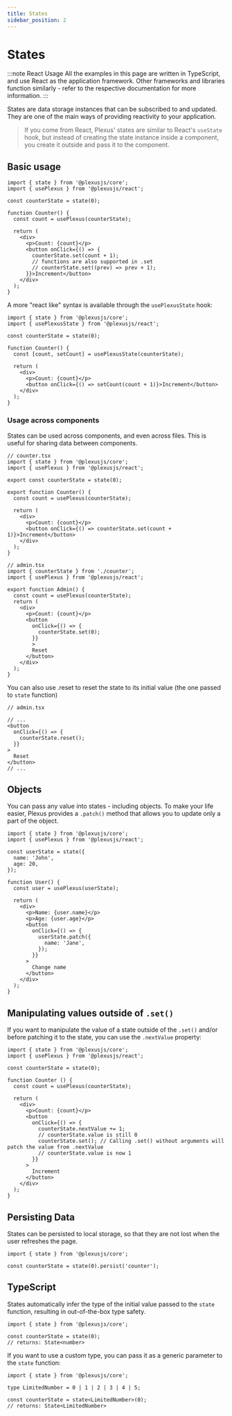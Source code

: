 ```yaml
---
title: States
sidebar_position: 2
---
```


# States

:::note React Usage
All the examples in this page are written in TypeScript, and use React as the application framework.
Other frameworks and libraries function similarly - refer to the respective documentation for more information.
:::

States are data storage instances that can be subscribed to and updated. They are one of the main ways of providing reactivity to your application.

> If you come from React, Plexus' states are similar to React's `useState` hook, but instead of creating the state instance inside a component, you create it outside and pass it to the component.

## Basic usage

```tsx
import { state } from '@plexusjs/core';
import { usePlexus } from '@plexusjs/react';

const counterState = state(0);

function Counter() {
  const count = usePlexus(counterState);

  return (
    <div>
      <p>Count: {count}</p>
      <button onClick={() => {
        counterState.set(count + 1);
        // functions are also supported in .set
        // counterState.set((prev) => prev + 1);
      }}>Increment</button>
    </div>
  );
}
```

A more "react like" syntax is available through the `usePlexusState` hook:

```tsx
import { state } from '@plexusjs/core';
import { usePlexusState } from '@plexusjs/react';

const counterState = state(0);

function Counter() {
  const [count, setCount] = usePlexusState(counterState);

  return (
    <div>
      <p>Count: {count}</p>
      <button onClick={() => setCount(count + 1)}>Increment</button>
    </div>
  );
}
```

### Usage across components

States can be used across components, and even across files. This is useful for sharing data between components.

```tsx
// counter.tsx
import { state } from '@plexusjs/core';
import { usePlexus } from '@plexusjs/react';

export const counterState = state(0);

export function Counter() {
  const count = usePlexus(counterState);

  return (
    <div>
      <p>Count: {count}</p>
      <button onClick={() => counterState.set(count + 1)}>Increment</button>
    </div>
  );
}
```

```tsx
// admin.tsx
import { counterState } from './counter';
import { usePlexus } from '@plexusjs/react';

export function Admin() {
  const count = usePlexus(counterState);
  return (
    <div>
      <p>Count: {count}</p>
      <button
        onClick={() => {
          counterState.set(0);
        }}
        >
        Reset
      </button>
    </div>
  );
}
```

You can also use .reset to reset the state to its initial value (the one passed to `state` function)

```tsx
// admin.tsx

// ...
<button
  onClick={() => {
    counterState.reset();
  }}
>
  Reset
</button>
// ...
```

## Objects

You can pass any value into states - including objects. To make your life easier, Plexus provides a `.patch()` method that allows you to update only a part of the object.

```tsx
import { state } from '@plexusjs/core';
import { usePlexus } from '@plexusjs/react';

const userState = state({
  name: 'John',
  age: 20,
});

function User() {
  const user = usePlexus(userState);

  return (
    <div>
      <p>Name: {user.name}</p>
      <p>Age: {user.age}</p>
      <button
        onClick={() => {
          userState.patch({
            name: 'Jane',
          });
        }}
      >
        Change name
      </button>
    </div>
  );
}
```

## Manipulating values outside of `.set()`

If you want to manipulate the value of a state outside of the `.set()` and/or before patching it to the state, you can use the `.nextValue` property:

```tsx
import { state } from '@plexusjs/core';
import { usePlexus } from '@plexusjs/react';

const counterState = state(0);

function Counter () {
  const count = usePlexus(counterState);

  return (
    <div>
      <p>Count: {count}</p>
      <button 
        onClick={() => {
          counterState.nextValue += 1;
          // counterState.value is still 0
          counterState.set(); // Calling .set() without arguments will patch the value from .nextValue
          // counterState.value is now 1
        }}
      >
        Increment
      </button>
    </div>
  );
}
```


## Persisting Data

States can be persisted to local storage, so that they are not lost when the user refreshes the page.

```tsx
import { state } from '@plexusjs/core';

const counterState = state(0).persist('counter');
```

## TypeScript

States automatically infer the type of the initial value passed to the `state` function, resulting in out-of-the-box type safety.

```tsx
import { state } from '@plexusjs/core';

const counterState = state(0);
// returns: State<number>
```

If you want to use a custom type, you can pass it as a generic parameter to the `state` function:

```tsx
import { state } from '@plexusjs/core';

type LimitedNumber = 0 | 1 | 2 | 3 | 4 | 5;

const counterState = state<LimitedNumber>(0);
// returns: State<LimitedNumber>
```